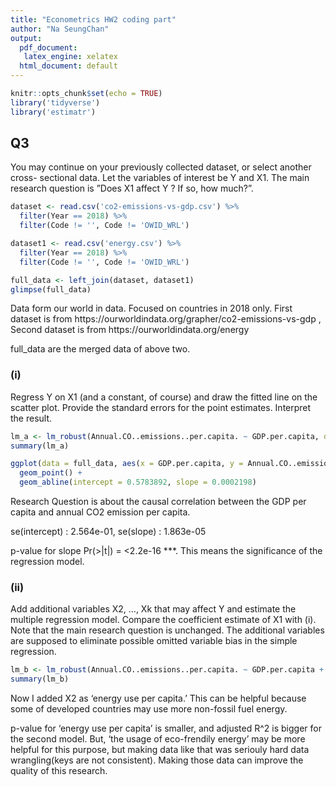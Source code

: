 ```yaml
---
title: "Econometrics HW2 coding part"
author: "Na SeungChan"
output:
  pdf_document: 
   latex_engine: xelatex
  html_document: default
---
```


```r
knitr::opts_chunk$set(echo = TRUE)
library('tidyverse')
library('estimatr')
```


## Q3


You may continue on your previously collected dataset, or select another cross-
sectional data. Let the variables of interest be Y and X1. The main research question is ”Does X1 affect Y ? If so, how much?”.


```r
dataset <- read.csv('co2-emissions-vs-gdp.csv') %>%
  filter(Year == 2018) %>% 
  filter(Code != '', Code != 'OWID_WRL')

dataset1 <- read.csv('energy.csv') %>%
  filter(Year == 2018) %>% 
  filter(Code != '', Code != 'OWID_WRL')

full_data <- left_join(dataset, dataset1)
glimpse(full_data)
```


Data form our world in data. Focused on countries in 2018 only.
First dataset is from https://ourworldindata.org/grapher/co2-emissions-vs-gdp 
, Second dataset is from https://ourworldindata.org/energy

full_data are the merged data of above two.





### (i)


Regress Y on X1 (and a constant, of course) and draw the fitted line on the scatter plot.
Provide the standard errors for the point estimates. Interpret the result.


```r
lm_a <- lm_robust(Annual.CO..emissions..per.capita. ~ GDP.per.capita, data = full_data)
summary(lm_a)

ggplot(data = full_data, aes(x = GDP.per.capita, y = Annual.CO..emissions..per.capita.)) +
  geom_point() +
  geom_abline(intercept = 0.5783892, slope = 0.0002198)
```


Research Question is about the causal correlation between the GDP per capita and annual CO2 emission per capita.

se(intercept) : 2.564e-01, se(slope) : 1.863e-05

p-value for slope Pr(>|t|) = <2.2e-16 ***. This means the significance of the regression model.





### (ii)


Add additional variables X2, ..., Xk that may affect Y and estimate the multiple regression model. Compare the coefficient estimate of X1 with (i). Note that the main research question is unchanged. The additional variables are supposed to eliminate possible omitted variable bias in the simple regression.


```r
lm_b <- lm_robust(Annual.CO..emissions..per.capita. ~ GDP.per.capita + Primary.energy.consumption.per.capita..kWh.person. , data = full_data)
summary(lm_b)
```


Now I added X2 as 'energy use per capita.' This can be helpful because some of developed countries may use more non-fossil fuel energy.

p-value for 'energy use per capita' is smaller, and adjusted R^2 is bigger for the second model. But, 'the usage of eco-frendily energy' may be more helpful for this purpose, but making data like that was seriouly hard data wrangling(keys are not consistent). Making those data can improve the quality of this research.

